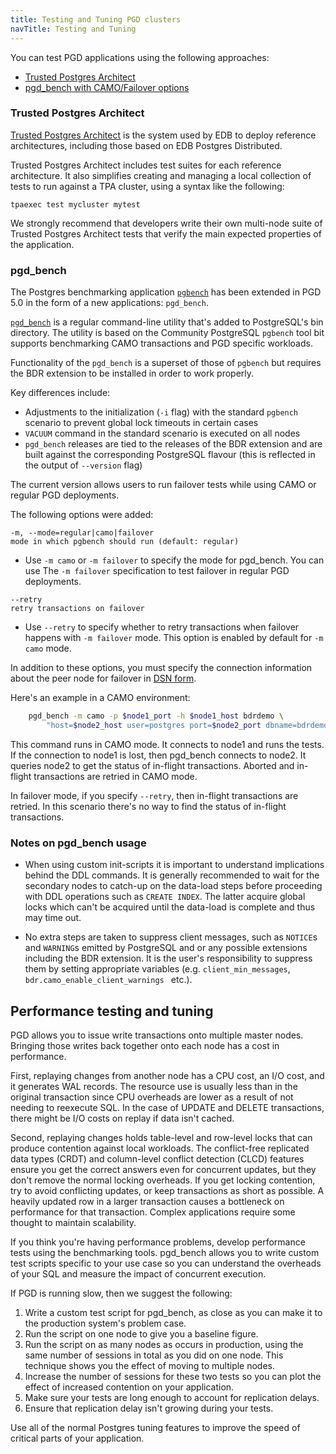 ```yaml
---
title: Testing and Tuning PGD clusters
navTitle: Testing and Tuning
---
```


You can test PGD applications using the following approaches:

-   [Trusted Postgres Architect](#trusted-postgres-architect)
-   [pgd_bench with CAMO/Failover options](#pgd_bench)


### Trusted Postgres Architect

[Trusted Postgres Architect](/tpa/latest) is the system used by EDB to
deploy reference architectures, including those based on EDB Postgres Distributed.

Trusted Postgres Architect includes test suites for each reference architecture.
It also simplifies creating and managing a local collection of tests to run
against a TPA cluster, using a syntax like the following:

```
tpaexec test mycluster mytest
```

We strongly recommend that developers write their own multi-node suite
of Trusted Postgres Architect tests that verify the main expected properties
of the application.

### pgd_bench

The Postgres benchmarking application
[`pgbench`](https://www.postgresql.org/docs/current/pgbench.html) has been
extended in PGD 5.0 in the form of a new applications: `pgd_bench`.

[`pgd_bench`](/pgd/latest/reference/testingandtuning#pgd_bench) is a regular command-line utility that's added to PostgreSQL's bin
directory. The utility is based on the Community PostgreSQL `pgbench` tool bit
supports benchmarking CAMO transactions and PGD specific workloads.

Functionality of the `pgd_bench` is a superset of those of `pgbench` but
requires the BDR extension to be installed in order to work properly.

Key differences include:

-   Adjustments to the initialization (`-i` flag) with the standard 
    `pgbench` scenario to prevent global lock timeouts in certain cases
-   `VACUUM` command in the standard scenario is executed on all nodes
-   `pgd_bench` releases are tied to the releases of the BDR extension
    and are built against the corresponding PostgreSQL flavour (this is
    reflected in the output of `--version` flag)

The current version allows users to run failover tests while using CAMO or
regular PGD deployments. 

The following options were added:

```
-m, --mode=regular|camo|failover
mode in which pgbench should run (default: regular)
```

-   Use `-m camo` or `-m failover` to specify the mode for pgd_bench.
    You can use The `-m failover` specification to test failover in
    regular PGD deployments.

```
--retry
retry transactions on failover
```

-   Use `--retry` to specify whether to retry transactions when
    failover happens with `-m failover` mode. This option is enabled by default
    for `-m camo` mode.

In addition to these options, you must specify the connection information about
the peer node for failover in [DSN
form](https://www.postgresql.org/docs/current/libpq-connect.html#LIBPQ-CONNSTRING).

Here's an example in a CAMO environment:

```sh
    pgd_bench -m camo -p $node1_port -h $node1_host bdrdemo \
        "host=$node2_host user=postgres port=$node2_port dbname=bdrdemo"
```

This command runs in CAMO mode. It connects to node1 and runs the tests. If the
connection to node1 is lost, then pgd_bench connects to node2. It queries node2
to get the status of in-flight transactions. Aborted and in-flight transactions
are retried in CAMO mode.

In failover mode, if you specify `--retry`, then in-flight transactions are
retried. In this scenario there's no way to find the status of in-flight
transactions.

### Notes on pgd_bench usage

-   When using custom init-scripts it is important to understand implications behind the DDL commands.
It is generally recommended to wait for the secondary nodes to catch-up on the data-load steps
before proceeding with DDL operations such as `CREATE INDEX`. The latter acquire global locks which
can't be acquired until the data-load is complete and thus may time out.

-   No extra steps are taken to suppress client messages, such as `NOTICE`s and `WARNING`s emitted
by PostgreSQL and or any possible extensions including the BDR extension. It is the user's
responsibility to suppress them by setting appropriate variables (e.g. `client_min_messages`, 
`bdr.camo_enable_client_warnings ` etc.).



## Performance testing and tuning

PGD allows you to issue write transactions onto multiple master nodes. Bringing
those writes back together onto each node has a cost in performance.

First, replaying changes from another node has a CPU cost, an I/O cost,
and it generates WAL records. The resource use is usually less
than in the original transaction since CPU overheads are lower as a result
of not needing to reexecute SQL. In the case of UPDATE and DELETE
transactions, there might be I/O costs on replay if data isn't cached.

Second, replaying changes holds table-level and row-level locks that can produce
contention against local workloads. The conflict-free replicated data types
(CRDT) and column-level conflict detection (CLCD) features ensure you get the
correct answers even for concurrent updates, but they don't remove the normal
locking overheads. If you get locking contention, try to avoid conflicting
updates, or keep transactions as short as possible. A heavily updated row in a
larger transaction causes a bottleneck on performance for that transaction.
Complex applications require some thought to maintain scalability.

If you think you're having performance problems, develop performance tests using
the benchmarking tools. pgd_bench allows you to write custom test scripts specific
to your use case so you can understand the overheads of your SQL and measure the
impact of concurrent execution.

If PGD is running slow, then we suggest the following:

1.  Write a custom test script for pgd_bench, as close as you can make it
    to the production system's problem case.
2.  Run the script on one node to give you a baseline figure.
3.  Run the script on as many nodes as occurs in production, using the
    same number of sessions in total as you did on one node. This technique
    shows you the effect of moving to multiple nodes.
4.  Increase the number of sessions for these two tests so you can
    plot the effect of increased contention on your application.
5.  Make sure your tests are long enough to account for replication delays.
6.  Ensure that replication delay isn't growing during your tests.

Use all of the normal Postgres tuning features to improve the speed
of critical parts of your application.






